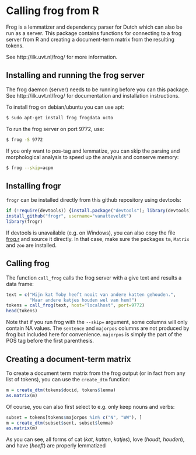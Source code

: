 Calling frog from R
========================================================

Frog is a lemmatizer and dependency parser for Dutch which can also be run as a server.
This package contains functions for connecting to a frog server from R and creating a document-term matrix from the resulting tokens. 

See http://ilk.uvt.nl/frog/ for more information.

Installing and running the frog server
----

The frog daemon (server) needs to be running before you can this package.
See http://ilk.uvt.nl/frog/ for documentation and installation instructions.

To install frog on debian/ubuntu you can use apt:

```bash
$ sudo apt-get install frog frogdata ucto
```

To run the frog server on port 9772, use:

```bash
$ frog -S 9772
```

If you only want to pos-tag and lemmatize, 
you can skip the parsing and morphological analysis to speed up the analysis and conserve memory:

```bash
$ frog --skip=acpm
```

Installing frogr
----

`frogr` can be installed directly from this github repository using devtools:

```r
if (!require(devtools)) {install.package("devtools"); library(devtools)}
install_github("frogr", username="vanatteveldt")
library(frogr)
```

If devtools is unavailable (e.g. on Windows), you can also copy the file [frog.r](R/frog.r) and source it directly. 
In that case, make sure the packages `tm`, `Matrix` and `zoo` are installed.

Calling frog
---

The function `call_frog` calls the frog server with a give text and results a data frame:

```r
text = c("Mijn kat Toby heeft nooit van andere katten gehouden.",
         "Maar andere katjes houden wel van hem!")
tokens = call_frog(text, host="localhost", port=9772)
head(tokens)
```

Note that if you run frog with the `--skip=` argument, some columns will only contain NA values.
The `sentence` and `majorpos` columns are not produced by frog but included here for convenience. `majorpos` is simply the part of the POS tag before the first parenthesis. 

Creating a document-term matrix
----

To create a document term matrix from the frog output (or in fact from any list of tokens), you can use the `create_dtm` function:

```r
m = create_dtm(tokens$docid, tokens$lemma)
as.matrix(m)
```

Of course, you can also first select to e.g. only keep nouns and verbs:

```r
subset = tokens[tokens$majorpos %in% c("N", "WW"), ]
m = create_dtm(subset$sent, subset$lemma)
as.matrix(m)
```

As you can see, all forms of cat (_kat_, _katten_, _katjes_), love (_houdt_, _houden_), and have (_heeft_) are properly lemmatized
